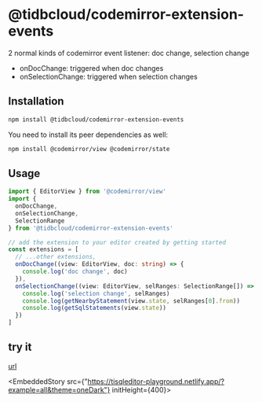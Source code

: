 # @tidbcloud/codemirror-extension-events

2 normal kinds of codemirror event listener: doc change, selection change

- onDocChange: triggered when doc changes
- onSelectionChange: triggered when selection changes

## Installation

```sh npm2yarn
npm install @tidbcloud/codemirror-extension-events
```

You need to install its peer dependencies as well:

```sh npm2yarn
npm install @codemirror/view @codemirror/state
```

## Usage

```ts
import { EditorView } from '@codemirror/view'
import {
  onDocChange,
  onSelectionChange,
  SelectionRange
} from '@tidbcloud/codemirror-extension-events'

// add the extension to your editor created by getting started
const extensions = [
  // ...other extensions,
  onDocChange((view: EditorView, doc: string) => {
    console.log('doc change', doc)
  }),
  onSelectionChange((view: EditorView, selRanges: SelectionRange[]) => {
    console.log('selection change', selRanges)
    console.log(getNearbyStatement(view.state, selRanges[0].from))
    console.log(getSqlStatements(view.state))
  })
]
```

## try it
[url](https://tisqleditor-playground.netlify.app/?example=all&with_select=&theme=oneDark)


<EmbeddedStory src={"https://tisqleditor-playground.netlify.app/?example=all&theme=oneDark"} initHeight={400}></EmbeddedStory>
